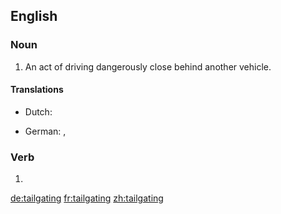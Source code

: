 ==English==

===Noun===
{{head|en|noun}}

# An act of driving dangerously close behind another vehicle.

====Translations====
{{trans-top|driving dangerously close behind another vehicl}}
* Dutch: {{t-|nl|bumperkleven}}
{{trans-mid}}
* German: {{tø|de|[[zu]] [[dichtes]] [[Auffahren]]}}, {{t-|de|Drängeln}}
{{trans-bottom}}

===Verb===
{{head|en|verb form}}

# {{present participle of|tailgate}}

[[de:tailgating]]
[[fr:tailgating]]
[[zh:tailgating]]